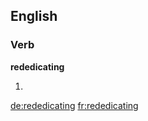 ==English==

===Verb===
'''rededicating'''

# {{present participle of|rededicate}}

[[de:rededicating]]
[[fr:rededicating]]